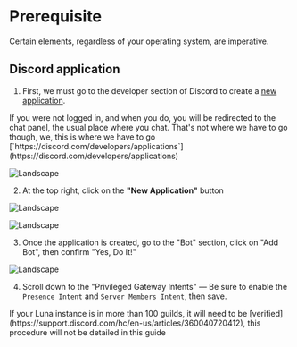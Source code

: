 

# Prerequisite
Certain elements, regardless of your operating system, are imperative.

## Discord application
1. First, we must go to the developer section of Discord to create a [new application](https://discord.com/developers/applications).
<Callout emoji="⚠️">
    If you were not logged in, and when you do, you will be redirected
    to the chat panel, the usual place where you chat.
    That's not where we have to go though, we, this is where we have to go
    [`https://discord.com/developers/applications`](https://discord.com/developers/applications)
</Callout>


![Landscape](/installation/prerequisite/createApp.png)

2. At the top right, click on the **"New Application"** button

![Landscape](/installation/prerequisite/createApp2.png)

![Landscape](/installation/prerequisite/createApp3.png)

3. Once the application is created, go to the "Bot" section, click on "Add Bot", then confirm "Yes, Do It!"

![Landscape](/installation/prerequisite/createApp4.png)

4. Scroll down to the "Privileged Gateway Intents" — Be sure to enable the `Presence Intent` and `Server Members Intent`, then save.

<Callout emoji="❗">
    If your Luna instance is in more than 100 guilds, it will need to be [verified](https://support.discord.com/hc/en-us/articles/360040720412),
    this procedure will not be detailed in this guide
</Callout>